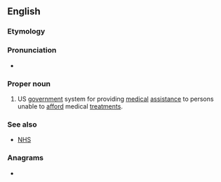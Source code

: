 ==English==

===Etymology===
{{blend|en|medical|aid}}

===Pronunciation===
* {{IPA|en|/ˈmɛdɪˌkeɪd/}}

===Proper noun===
{{en-proper noun}}

# US [[government]] system for providing [[medical]] [[assistance]] to persons unable to [[afford]] medical [[treatments]].

===See also===
* {{qualifier|UK}} [[NHS]]

===Anagrams===
* {{anagrams|en|a=acddeiim|mediacid}}